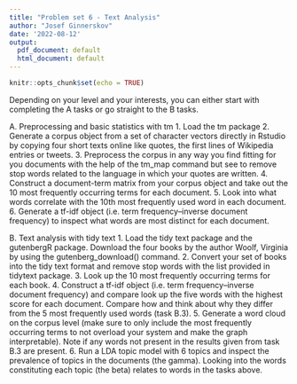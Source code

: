 ```yaml
---
title: "Problem set 6 - Text Analysis"
author: "Josef Ginnerskov"
date: '2022-08-12'
output:
  pdf_document: default
  html_document: default
---
```


```r
knitr::opts_chunk$set(echo = TRUE)
```

Depending on your level and your interests, you can either start with completing the A tasks or go straight to the B tasks.

A. Preprocessing and basic statistics with tm
1. Load the tm package
2. Generate a corpus object from a set of character vectors directly in Rstudio by copying four short texts online like quotes, the first lines of Wikipedia entries or tweets.
3. Preprocess the corpus in any way you find fitting for you documents with the help of the tm_map command but see to remove stop words related to the language in which your quotes are written.
4. Construct a document-term matrix from your corpus object and take out the 10 most frequently occurring terms for each document.
5. Look into what words correlate with the 10th most frequently used word in each document.
6. Generate a tf-idf object (i.e. term frequency–inverse document frequency) to inspect what words are most distinct for each document.

B. Text analysis with tidy text
1. Load the tidy text package and the gutenbergR package. Download the four books by the author Woolf, Virginia by using the gutenberg_download() command.
2. Convert your set of books into the tidy text format and remove stop words with the list provided in tidytext package.
3. Look up the 10 most frequently occurring terms for each book.
4. Construct a tf-idf object (i.e. term frequency–inverse document frequency) and compare look up the five words with the highest score for each document. Compare how and think about why they differ from the 5 most frequently used words (task B.3).
5. Generate a word cloud on the corpus level (make sure to only include the most frequently occurring terms to not overload your system and make the graph interpretable). Note if any words not present in the results given from task B.3 are present.
6. Run a LDA topic model with 6 topics and inspect the prevalence of topics in the documents (the gamma). Looking into the words constituting each topic (the beta) relates to words in the tasks above.
